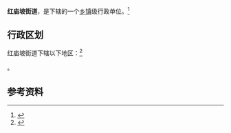 {{中国乡级行政区|61/01/04/004/000}}

'''红庙坡街道'''，是{{PRC admin/fullname|61/01/04/004/000|3}}下辖的一个[[乡镇|乡镇]]级行政单位。<ref>{{PRC admin/ref sgc|{{PRC admin/parent|61/01/04/004/000}}}}</ref>

== 行政区划 ==

红庙坡街道下辖以下地区：<ref>{{PRC admin/ref sgc|61/01/04/004/000}}</ref>

{{PRC admin/children|61/01/04/004/000}}。

== 参考资料 ==

{{reflist}}

{{行政区划小作品}}
{{PRC admin/navcat|61/01/04/004/000}}